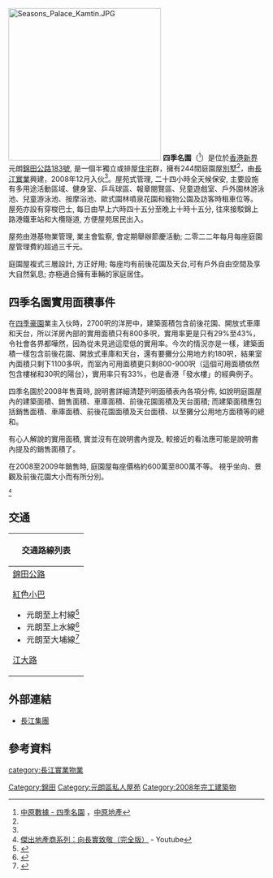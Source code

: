 {{distinguish|四季豪園}}
[[File:Seasons_Palace_Kamtin.JPG|300px]]
'''四季名園'''（{{lang-en|Seasons Monarch}}<ref name="centadata">[http://hk.centadata.com/ptest.aspx?type=2&code=BAPPWPPEPE&info=basicinfo&code2=&page=0 中原數據 - 四季名園] {{Wayback|url=http://hk.centadata.com/ptest.aspx?type=2&code=BAPPWPPEPE&info=basicinfo&code2=&page=0 |date=20160304123933 }}，[[中原地產|中原地產]]</ref>）是位於[[香港|香港]][[新界|新界]]元朗[[錦田公路183號|錦田公路183號]], 是一個半獨立或排屋[[住宅|住宅]]群，擁有244間庭園屋[[別墅|別墅]]<ref name="centadata"/>，由[[長江實業|長江實業]]興建，2008年12月入伙<ref name="centadata"/>。屋苑式管理, 二十四小時全天候保安, 主要設施有多用途活動區域、健身室、乒乓球區、報章閱覽區、兒童遊戲室、戶外園林游泳池、兒童游泳池、按摩浴池、歐式園林噴泉花園和寵物公園及訪客時租車位等。 屋苑亦設有穿梭巴士, 每日由早上六時四十五分至晚上十時十五分, 往來接駁錦上路港鐵車站和大欖隧道, 方便屋苑居民出入。

屋苑由港基物業管理, 業主會監察, 會定期舉辦節慶活動; 二零二二年每月每座庭園屋管理費約超過三千元。

庭園屋複式三層設計, 方正好用; 每座均有前後花園及天台,可有戶外自由空間及享大自然氣息; 亦極適合擁有車輛的家庭居住。

==四季名園實用面積事件==
在[[四季豪園|四季豪園]]業主入伙時，2700呎的洋房中，建築面積包含前後花園、開放式車庫和天台，所以洋房內部的實用面積只有800多呎，實用率更是只有29%至43%，令社會各界都嘩然，因為從未見過這麼低的實用率。今次的情況亦是一樣，建築面積一樣包含前後花園、開放式車庫和天台，還有要攤分公用地方約180呎，結果室內面積只剩下1100多呎，而室內可用面積更只剩800-900呎（這個可用面積依然包含樓梯和30呎的陽台），實用率只有33%，也是香港「發水樓」的經典例子。 

四季名園於2008年售賣時, 說明書詳細清楚列明面積表內各項分佈, 如說明庭園屋內的建築面積、銷售面積、車庫面積、前後花園面積及天台面積; 而建築面積應包括銷售面積、車庫面積、前後花園面積及天台面積、以至攤分公用地方面積等的總和。

有心人解說的實用面積, 實並沒有在說明書內提及, 較接近的看法應可能是說明書內提及的銷售面積了。

在2008至2009年銷售時, 庭園屋每座價格約600萬至800萬不等。 視乎坐向、景觀及前後花園大小而有所分別。


<small><ref>[http://www.youtube.com/watch?v=WPMoiwEpeMg 傑出地產商系列：向長實致敬（完全版）] {{Wayback|url=http://www.youtube.com/watch?v=WPMoiwEpeMg |date=20160416002611 }} - Youtube</ref></small>

==交通==
{| class="mw-collapsible mw-collapsed wikitable" style="background:white; margin: 0 auto; width: auto;" 
! 交通路線列表
|-
|
;[[錦田公路|錦田公路]]
{{九龍新界巴士簡單列表|54|77K|251B|251M}}
{{新界專線小巴簡單列表|608}}
{{新界居民巴士簡單列表|NR968}}
;[[紅色小巴|紅色小巴]]
*元朗至上村線<ref>{{Cite web |url=http://www.16seats.net/chi/rmb/r_n23.html |title=元朗裕景坊　—　上村 |accessdate=2016-12-25 |archive-date=2016-12-25 |archive-url=https://web.archive.org/web/20161225000410/http://www.16seats.net/chi/rmb/r_n23.html |dead-url=no }}</ref>
*元朗至上水線<ref>{{Cite web |url=http://www.16seats.net/chi/rmb/r_n18.html |title=元朗裕景坊　—　上水新運里 |accessdate=2016-12-25 |archive-date=2016-04-30 |archive-url=https://web.archive.org/web/20160430085930/http://www.16seats.net/chi/rmb/r_n18.html |dead-url=no }}</ref>
*元朗至大埔線<ref>{{Cite web |url=http://www.16seats.net/chi/rmb/r_n64.html |title=元朗阜財街　—　大埔普益街 |accessdate=2016-12-25 |archive-date=2017-02-20 |archive-url=https://web.archive.org/web/20170220224618/http://www.16seats.net/chi/rmb/r_n64.html |dead-url=no }}</ref>


;[[江大路|江大路]]
{{新界專線小巴簡單列表|602}}
|}

==外部連結==
* [http://www.ckh.com.hk 長江集團]{{Wayback|url=http://www.ckh.com.hk/ |date=20150509135318 }}

==參考資料==
{{Reflist}}
{{長江集團}}

[[Category:錦田|Category:錦田]]
[[Category:元朗區私人屋苑|Category:元朗區私人屋苑]]
[[category:長江實業物業|category:長江實業物業]]
[[Category:2008年完工建築物|Category:2008年完工建築物]]